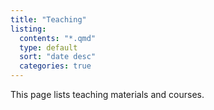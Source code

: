 ```yaml
---
title: "Teaching"
listing:
  contents: "*.qmd"
  type: default
  sort: "date desc"
  categories: true
---
```


This page lists teaching materials and courses. 